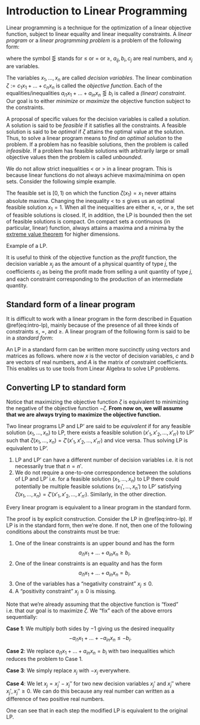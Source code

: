 # Introduction to Linear Programming

Linear programming is a technique for the optimization of a linear objective function, subject to linear equality and linear inequality constraints. A *linear program* or a *linear programming problem* is a problem of the following form:

\begin{equation}
  \begin{aligned}
    \mbox{optimize: } && c_1 x_1 + \dots + c_n x_n & \\
    \mbox{subject to: } 
      && a_{11} x_1 + \dots + a_{1n} x_n & \lesseqgtr b_1 \\
      && a_{21} x_1 + \dots + a_{2n} x_n & \lesseqgtr b_2 \\
      && \vdots &  \\
      && a_{m1} x_1 + \dots + a_{mn} x_n & \lesseqgtr b_m,
  \end{aligned}
  (\#eq:intro-lp)
\end{equation}
where the symbol $\lesseqgtr$ stands for $\leq$ or $=$ or $\geq$, $a_{ij}, b_i, c_j$ are real numbers, and $x_j$ are variables.

The variables $x_1, \dots, x_n$ are called *decision variables*. The linear combination $\zeta := c_1 x_1 + \dots + c_n x_n$ is called the *objective function*. Each of the equalities/inequalities $a_{i1} x_1 + \dots + a_{in} x_n \lesseqgtr b_i$ is called a *(linear) constraint*. Our goal is to either *minimize* or *maximize* the objective function subject to the constraints.

A proposal of specific values for the decision variables is called a *solution*. A solution is said to be *feasible* if it satisfies all the constraints. A feasible solution is said to be *optimal* if $\zeta$ attains the optimal value at the solution. Thus, to solve a linear program means to *find an optimal solution* to the problem. If a problem has no feasible solutions, then the problem is called *infeasible*. If a problem has feasible solutions with arbitrarily large or small objective values then the problem is called *unbounded*.

:::{.remark}
We do not allow strict inequalities $<$ or $>$ in a linear program. This is because linear functions do not always achieve maxima/minima on open sets. Consider the following simple example.

<span class="math display" id="js-generated-strict-inequality"></span>

The feasible set is $[0, 1)$ on which the function $\zeta(x_1) = x_1$ never attains absolute maxima.
Changing the inequality $<$ to $\leq$ gives us an optimal feasible solution $x_1 = 1$. When all the inequalities are either $\le$, $=$, or $\ge$, the set of feasible solutions is closed. If, in addition, the LP is bounded then the set of feasible solutions is compact. On compact sets a continuous (in particular, linear) function, always attains a maxima and a minima by the [extreme value theorem](https://en.wikipedia.org/wiki/Extreme_value_theorem) for higher dimensions.
:::

<script type="module">
import LinearProgram from "./js/LinearProgram.js";
import Constraint from "./js/Constraint.js";
import ObjectiveFunction from "./js/ObjectiveFunction.js";
const objective_function = new ObjectiveFunction([1]);
const constraint1 = new Constraint([1], 3, 1)
const constraint2 = new Constraint([1], 1, 0)
const lp1 = new LinearProgram([constraint1, constraint2], objective_function, true);

document.getElementById("js-generated-strict-inequality").innerHTML = lp1.print();
</script>


::: {.example #lp-intro}
Example of a LP.
<span class = "math display" id="js-generated-lp-intro"></span>
:::


<script type="module">
import LinearProgram from "./js/LinearProgram.js";
const lp2 = new LinearProgram();
lp2.randomize();
document.getElementById("js-generated-lp-intro").innerHTML = lp2.print();
</script>

::: {.example #word-problem}
It is useful to think of the objective function as the *profit* function, the decision variable $x_j$ as the amount of a physical quantity of type $j$, the coefficients $c_j$ as being the profit made from selling a unit quantity of type $j$, and each constraint corresponding to the production of an intermediate quantity.
:::


## Standard form of a linear program
It is difficult to work with a linear program in the form described in Equation \@ref(eq:intro-lp), mainly because of the presence of all three kinds of constraints $\leq$, $=$, and $\geq$. A linear program of the following form is said to be in a *standard form*:
\begin{equation}
  \begin{aligned}
    \mbox{maximize: } && c_1 x_1 + \dots + c_n x_n & \\
    \mbox{subject to: } 
      && a_{11} x_1 + \dots + a_{1n} x_n & \leq b_1 \\
      && a_{21} x_1 + \dots + a_{2n} x_n & \leq b_2 \\
      && \vdots &  \\
      && a_{m1} x_1 + \dots + a_{mn} x_n & \leq b_m \\
      && x_1, \dots, x_n & \geq 0.
  \end{aligned}
  (\#eq:intro-standardized-lp)
\end{equation}

An LP in a standard form can be written more succinctly using vectors and matrices as follows.
\begin{equation}
  \begin{aligned}
    \mbox{maximize: } && c^T x & \\
    \mbox{subject to: } 
      && A x & \leq b \\
      && x & \geq 0.
  \end{aligned}
  (\#eq:intro-standardized-lp-matrix-form)
\end{equation}
where now $x$ is the vector of decision variables, $c$ and $b$ are vectors of real numbers, and $A$ is the matrix of constraint coefficients. This enables us to use tools from Linear Algebra to solve LP problems.



## Converting LP to standard form
Notice that maximizing the objective function $\zeta$ is equivalent to minimizing the negative of the objective function $-\zeta$. **From now on, we will assume that we are always trying to maximize the objective function.**

Two linear programs LP and LP' are said to be *equivalent* if for any feasible solution $(x_1, \dots, x_n)$ to LP, there exists a feasible solution $(x'_1, x'_2, \dots, x'_{n'})$ to LP' such that $\zeta(x_1, \dots, x_n) = \zeta'(x'_1, x'_2, \dots, x'_{n'})$ and vice versa. Thus solving LP is equivalent to LP'.

::: {.remark #lp-equiv-definition}

1. LP and LP' can have a different number of decision variables i.e. it is not necessarily true that $n = n'.$
2. We do not require a one-to-one correspondence between the solutions of LP and LP' i.e. for a feasible solution $(x_1, \dots, x_n)$ to LP there could potentially be multiple feasible solutions $(x_1', \dots, x_n')$ to LP' satisfying $\zeta(x_1, \dots, x_n) = \zeta'(x'_1, x'_2, \dots, x'_{n'})$. Similarly, in the other direction.

:::

::: {.theorem #lp-equiv-to-standard-form}
Every linear program is equivalent to a linear program in the standard form.
:::

::: {.proof}
The proof is by explicit construction. Consider the LP in \@ref(eq:intro-lp). If LP is in the standard form, then we're done. If not, then one of the following conditions about the constraints must be true:

1. One of the linear constraints is an upper bound and has the form $$a_{i1} x_1 + \dots + a_{in} x_n \geq b_i.$$
2. One of the linear constraints is an equality and has the form $$a_{i1} x_1 + \dots + a_{in} x_n = b_i.$$
3. One of the variables has a "negativity constraint" $x_j \leq 0$.
4. A "positivity constraint" $x_j \geq 0$ is missing.

Note that we're already assuming that the objective function is "fixed" i.e. that our goal is to maximize $\zeta$. We "fix" each of the above errors sequentially:

**Case 1**: We multiply both sides by $-1$ giving us the desired inequality $$-a_{i1} x_1 + \dots + -a_{in} x_n \leq -b_i.$$

**Case 2**: We replace $a_{i1} x_1 + \dots + a_{in} x_n = b_i$ with two inequalities
\begin{align*}
a_{i1} x_1 + \dots + a_{in} x_n &\leq b_i \\
a_{i1} x_1 + \dots + a_{in} x_n &\geq b_i
\end{align*}
which reduces the problem to Case 1.

**Case 3**: We simply replace $x_j$ with $-x_j$ everywhere.

**Case 4**: We let $x_j = x_j' - x_j''$ for two new decision variables $x_j'$ and $x_j''$ where $x_j', x_j'' \geq 0$. We can do this because any real number can written as a difference of two positive real numbers.

One can see that in each step the modified LP is equivalent to the original LP.
:::